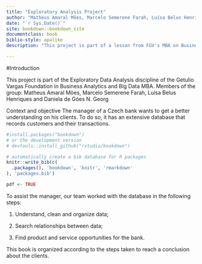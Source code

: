 ```yaml
--- 
title: "Exploratory Analysis Project"
author: "Matheus Amaral Mões, Marcelo Semerene Farah, Luísa Belus Henriques and Daniela de Góes N. Georg"
date: "`r Sys.Date()`"
site: bookdown::bookdown_site
documentclass: book
biblio-style: apalike
description: "This project is part of a lesson from FGV's MBA on Business Analytics and Big Data."

---
```


#Introduction

This project is part of the Exploratory Data Analysis discipline of the Getulio Vargas Foundation in Business Analytics and Big Data MBA.
Members of the group: Matheus Amaral Mões, Marcelo Semerene Farah, Luísa Belus Henriques and Daniela de Góes N. Georg

Context and objective
The manager of a Czech bank wants to get a better understanding on his clients. To do so, it has an extensive database that records customers and their transactions.



```r
#install.packages("bookdown")
# or the development version
# devtools::install_github("rstudio/bookdown")
```


```r
# automatically create a bib database for R packages
knitr::write_bib(c(
  .packages(), 'bookdown', 'knitr', 'rmarkdown'
), 'packages.bib')

pdf <- TRUE
```

To assist the manager, our team worked with the database in the following steps:

1. Understand, clean and organize data;

2. Search relationships between data;

3. Find product and service opportunities for the bank.

This book is organized according to the steps taken to reach a conclusion about the clients.